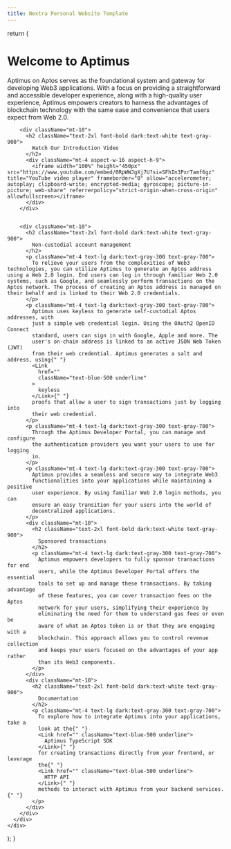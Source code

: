 ```yaml
---
title: Nextra Personal Website Template
---
```



  return (
    <div className="relative isolate min-h-[80vh]">
      <div className="mx-auto max-w-3xl py-12">
        <div className="mt-10">
          <h1 className="text-4xl font-bold dark:text-white text-gray-900">
            Welcome to Aptimus
          </h1>
          <p className="mt-4 text-lg dark:text-gray-300 text-gray-700">
            Aptimus on Aptos serves as the foundational system and gateway for developing Web3 applications. With a focus on providing a straightforward and accessible developer experience, along with a high-quality user experience, Aptimus empowers creators to harness the advantages of blockchain technology with the same ease and convenience that users expect from Web 2.0.
          </p>
        </div>

        <div className="mt-10">
          <h2 className="text-2xl font-bold dark:text-white text-gray-900">
            Watch Our Introduction Video
          </h2>
          <div className="mt-4 aspect-w-16 aspect-h-9">
            <iframe width="100%" height="450px" src="https://www.youtube.com/embed/0RpWWJgXj7U?si=SFhIn3PxrTamf6gz" title="YouTube video player" frameborder="0" allow="accelerometer; autoplay; clipboard-write; encrypted-media; gyroscope; picture-in-picture; web-share" referrerpolicy="strict-origin-when-cross-origin" allowfullscreen></iframe>
          </div>
        </div>


        <div className="mt-10">
          <h2 className="text-2xl font-bold dark:text-white text-gray-900">
            Non-custodial account management
          </h2>
          <p className="mt-4 text-lg dark:text-gray-300 text-gray-700">
            To relieve your users from the complexities of Web3 technologies, you can utilize Aptimus to generate an Aptos address using a Web 2.0 login. End users can log in through familiar Web 2.0 systems, such as Google, and seamlessly perform transactions on the Aptos network. The process of creating an Aptos address is managed on their behalf and is linked to their Web 2.0 credentials.
          </p>
          <p className="mt-4 text-lg dark:text-gray-300 text-gray-700">
            Aptimus uses keyless to generate self-custodial Aptos addresses, with
            just a simple web credential login. Using the OAuth2 OpenID Connect
            standard, users can sign in with Google, Apple and more. The
            user's on-chain address is linked to an active JSON Web Token (JWT)
            from their web credential. Aptimus generates a salt and address, using{" "}
            <Link
              href=""
              className="text-blue-500 underline"
            >
              keyless
            </Link>{" "}
            proofs that allow a user to sign transactions just by logging into
            their web credential.
          </p>
          <p className="mt-4 text-lg dark:text-gray-300 text-gray-700">
            Through the Aptimus Developer Portal, you can manage and configure
            the authentication providers you want your users to use for logging
            in.
          </p>
          <p className="mt-4 text-lg dark:text-gray-300 text-gray-700">
            Aptimus provides a seamless and secure way to integrate Web3
            functionalities into your applications while maintaining a positive
            user experience. By using familiar Web 2.0 login methods, you can
            ensure an easy transition for your users into the world of
            decentralized applications.
          </p>
          <div className="mt-10">
            <h2 className="text-2xl font-bold dark:text-white text-gray-900">
              Sponsored transactions
            </h2>
            <p className="mt-4 text-lg dark:text-gray-300 text-gray-700">
              Aptimus empowers developers to fully sponsor transactions for end
              users, while the Aptimus Developer Portal offers the essential
              tools to set up and manage these transactions. By taking advantage
              of these features, you can cover transaction fees on the Aptos
              network for your users, simplifying their experience by
              eliminating the need for them to understand gas fees or even be
              aware of what an Aptos token is or that they are engaging with a
              blockchain. This approach allows you to control revenue collection
              and keeps your users focused on the advantages of your app rather
              than its Web3 components.
            </p>
          </div>
          <div className="mt-10">
            <h2 className="text-2xl font-bold dark:text-white text-gray-900">
              Documentation
            </h2>
            <p className="mt-4 text-lg dark:text-gray-300 text-gray-700">
              To explore how to integrate Aptimus into your applications, take a
              look at the{" "}
              <Link href="" className="text-blue-500 underline">
                Aptimus TypeScript SDK
              </Link>{" "}
              for creating transactions directly from your frontend, or leverage
              the{" "}
              <Link href="" className="text-blue-500 underline">
                HTTP API
              </Link>{" "}
              methods to interact with Aptimus from your backend services.{" "}
            </p>
          </div>
        </div>
      </div>
    </div>

);
}

<IndexPage />
